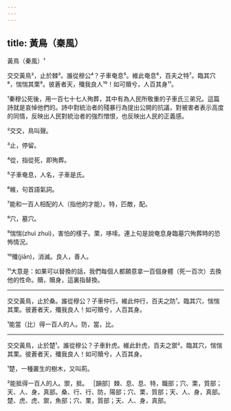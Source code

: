 ```yaml
---
---
---
```

title: 黃鳥（秦風）
---




黃鳥（秦風）¹

交交黃鳥²，止於棘³。誰從穆公⁴？子車奄息⁵。維此奄息⁶，百夫之特⁷。臨其穴⁸，惴惴其栗⁹。彼蒼者天，殲我良人¹⁰！如可贖兮，人百其身¹¹。

¹秦穆公死後，用一百七十七人殉葬，其中有為人民所敬重的子車氏三弟兄。這篇詩就是哀悼他們的。詩中對統治者的殘暴行為提出公開的抗議，對被害者表示高度的同情，反映出人民對統治者的強烈憎恨，也反映出人民的正義感。

²交交，鳥叫聲。

³止，停留。

⁴從，指從死，即殉葬。

⁵子車奄息，人名，子車是氏。

⁶維，句首語氣詞。

⁷能和一百人相配的人（指他的才能）。特，匹敵，配。

⁸穴，墓穴。

⁹惴惴(zhuì zhuì)，害怕的樣子。栗，哆嗦。連上句是說奄息身臨墓穴殉葬時的恐怖情況。

¹⁰殲(jiān)，消滅。良人，善人。

¹¹大意是：如果可以替換的話，我們每個人都願意拿一百個身體（死一百次）去換他的性命。贖，贖身，這裏指替換。



--------------------

交交黃鳥，止於桑。誰從穆公？子車仲行。維此仲行，百夫之防¹。臨其穴，惴惴其栗。彼蒼者天，殲我良人！如可贖兮，人百其身。

¹能當（比）得一百人的人。防，當，比。



--------------------

交交黃鳥，止於楚¹。誰從穆公？子車針虎。維此針虎，百夫之禦²。臨其穴，惴惴其栗。彼蒼者天，殲我良人！如可贖兮，人百其身。

¹楚，一種叢生的樹木，又叫荊。

²能抵得一百人的人。禦，抵。 ［韻部］棘、息、息、特，職部；穴、栗，質部；天、人、身，真部。桑、行、行、防，陽部；穴、栗，質部；天、人、身，真部。楚、虎、虎、禦，魚部；穴、栗，質部；天、人、身，真部。